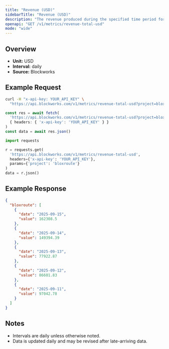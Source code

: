 ```yaml
---
title: "Revenue (USD)"
sidebarTitle: "Revenue (USD)"
description: "The revenue produced during the specified time period for given project."
openapi: "GET /v1/metrics/revenue-total-usd"
mode: "wide"
---
```


## Overview

- **Unit:** USD
- **Interval:** daily
- **Source:** Blockworks

## Example Request

<CodeGroup>

```bash cURL
curl -H "x-api-key: YOUR_API_KEY" \
  "https://api.blockworks.com/v1/metrics/revenue-total-usd?project=bloxroute"
```

```typescript TypeScript
const res = await fetch(
  'https://api.blockworks.com/v1/metrics/revenue-total-usd?project=bloxroute',
  { headers: { 'x-api-key': 'YOUR_API_KEY' } }
)
const data = await res.json()
```

```python Python
import requests

r = requests.get(
  'https://api.blockworks.com/v1/metrics/revenue-total-usd',
  headers={'x-api-key': 'YOUR_API_KEY'},
  params={'project': 'bloxroute'}
)
data = r.json()
```

</CodeGroup>

## Example Response

```json
{
  "bloxroute": [
    {
      "date": "2025-09-15",
      "value": 162308.5
    },
    {
      "date": "2025-09-14",
      "value": 149394.39
    },
    {
      "date": "2025-09-13",
      "value": 77922.87
    },
    {
      "date": "2025-09-12",
      "value": 86601.83
    },
    {
      "date": "2025-09-11",
      "value": 97042.78
    }
  ]
}
```

## Notes
- Intervals are daily unless otherwise noted.
- Data is updated daily and may be revised after late-arriving data.